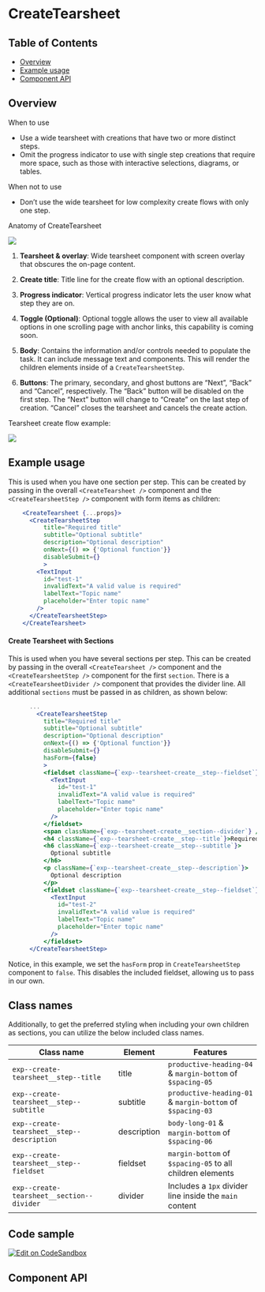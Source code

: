 
# CreateTearsheet

## Table of Contents

- [Overview](#overview)
- [Example usage](#example-usage)
- [Component API](#component-api)

## Overview

When to use

- Use a wide tearsheet with creations that have two or more distinct steps.
- Omit the progress indicator to use with single step creations that require
  more space, such as those with interactive selections, diagrams, or tables.

When not to use

- Don’t use the wide tearsheet for low complexity create flows with only one
  step.

Anatomy of CreateTearsheet

<img src={createTearsheetAnatomy} />

1. **Tearsheet & overlay**: Wide tearsheet component with screen overlay that
   obscures the on-page content.

2. **Create title**: Title line for the create flow with an optional
   description.

3. **Progress indicator**: Vertical progress indicator lets the user know what
   step they are on.

4. **Toggle (Optional)**: Optional toggle allows the user to view all available
   options in one scrolling page with anchor links, this capability is coming
   soon.

5. **Body**: Contains the information and/or controls needed to populate the
   task. It can include message text and components. This will render the
   children elements inside of a `CreateTearsheetStep`.

6. **Buttons**: The primary, secondary, and ghost buttons are “Next”, “Back” and
   “Cancel”, respectively. The “Back” button will be disabled on the first step.
   The “Next” button will change to “Create” on the last step of creation.
   “Cancel” closes the tearsheet and cancels the create action.

Tearsheet create flow example:

<img src={createTearsheetGif} />

## Example usage

<Canvas>
  <Story id={getStoryId(CreateTearsheet.displayName, 'multi-step-tearsheet')} />
</Canvas>

This is used when you have one section per step. This can be created by passing
in the overall `<CreateTearsheet />` component and the `<CreateTearsheetStep />`
component with form items as children:

```jsx
    <CreateTearsheet {...props}>
      <CreateTearsheetStep
          title="Required title"
          subtitle="Optional subtitle"
          description="Optional description"
          onNext={() => {'Optional function'}}
          disableSubmit={}
          >
        <TextInput
          id="test-1"
          invalidText="A valid value is required"
          labelText="Topic name"
          placeholder="Enter topic name"
        />
      </CreateTearsheetStep>
    </CreateTearsheet>
```

#### Create Tearsheet with Sections

This is used when you have several sections per step. This can be created by
passing in the overall `<CreateTearsheet />` component and the
`<CreateTearsheetStep />` component for the first `section`. There is a
`<CreateTearsheetDivider />` component that provides the divider line. All
additional `sections` must be passed in as children, as shown below:

```jsx
      ...
        <CreateTearsheetStep
          title="Required title"
          subtitle="Optional subtitle"
          description="Optional description"
          onNext={() => {'Optional function'}}
          disableSubmit={}
          hasForm={false}
          >
          <fieldset className={`exp--tearsheet-create__step--fieldset`}>
            <TextInput
              id="test-1"
              invalidText="A valid value is required"
              labelText="Topic name"
              placeholder="Enter topic name"
            />
          </fieldset>
          <span className={`exp--tearsheet-create__section--divider`} />
          <h4 className={`exp--tearsheet-create__step--title`}>Required title</h4>
          <h6 className={`exp--tearsheet-create__step--subtitle`}>
            Optional subtitle
          </h6>
          <p className={`exp--tearsheet-create__step--description`}>
            Optional description
          </p>
          <fieldset className={`exp--tearsheet-create__step--fieldset`}>
            <TextInput
              id="test-2"
              invalidText="A valid value is required"
              labelText="Topic name"
              placeholder="Enter topic name"
            />
          </fieldset>
      </CreateTearsheetStep>
```

Notice, in this example, we set the `hasForm` prop in `CreateTearsheetStep`
component to `false`. This disables the included fieldset, allowing us to pass
in our own.

## Class names

Additionally, to get the preferred styling when including your own children as
sections, you can utilize the below included class names.

| Class name                                 | Element     | Features                                                   |
| ------------------------------------------ | ----------- | ---------------------------------------------------------- |
| `exp--create-tearsheet__step--title`       | title       | `productive-heading-04` & `margin-bottom` of `$spacing-05` |
| `exp--create-tearsheet__step--subtitle`    | subtitle    | `productive-heading-01` & `margin-bottom` of `$spacing-03` |
| `exp--create-tearsheet__step--description` | description | `body-long-01` & `margin-bottom` of `$spacing-06`          |
| `exp--create-tearsheet__step--fieldset`    | fieldset    | `margin-bottom` of `$spacing-05` to all children elements  |
| `exp--create-tearsheet__section--divider`  | divider     | Includes a `1px` divider line inside the `main` content    |

## Code sample

[<img alt="Edit on CodeSandbox" src="https://codesandbox.io/static/img/play-codesandbox.svg" />](https://codesandbox.io/s/createtearsheet-example-jzj7y)

## Component API

<ArgsTable />
